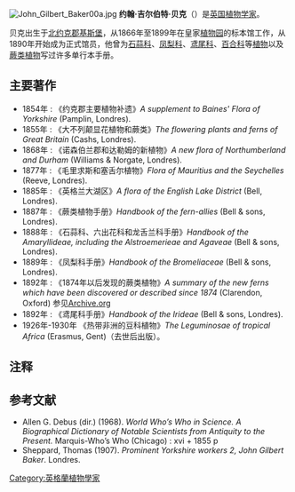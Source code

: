 [[File:John_Gilbert_Baker00a.jpg|thumb]]
'''约翰·吉尔伯特·贝克'''（{{lang-en|'''John Gilbert Baker'''}}）{{BD|1834年|1月13日|1920年|8月16日|}}是[[英国|英国]][[植物学家|植物学家]]。

贝克出生于[[北约克郡|北约克郡]][[基斯堡|基斯堡]]，从1866年至1899年在皇家[[植物园|植物园]]的标本馆工作，从1890年开始成为正式馆员，他曾为[[石蒜科|石蒜科]]、[[凤梨科|凤梨科]]、[[鸢尾科|鸢尾科]]、[[百合科|百合科]]等[[植物|植物]]以及[[蕨类植物|蕨类植物]]写过许多单行本手册。

{{植物命名人|Baker|约翰·吉尔伯特·贝克}}

== 主要著作 ==

* 1854年 : 《约克郡主要植物补遗》''A supplement to Baines' Flora of Yorkshire'' (Pamplin, Londres).
* 1855年 : 《大不列颠显花植物和蕨类》''The flowering plants and ferns of Great Britain'' (Cashs, Londres).
* 1868年 : 《诺森伯兰郡和达勒姆的新植物》''A new flora of Northumberland and Durham'' (Williams & Norgate, Londres).
* 1877年 : 《毛里求斯和塞舌尔植物》''Flora of Mauritius and the Seychelles'' (Reeve, Londres).
* 1885年 : 《英格兰大湖区》''A flora of the English Lake District'' (Bell, Londres).
* 1887年 : 《蕨类植物手册》''Handbook of the fern-allies'' (Bell & sons, Londres).
* 1888年 : 《石蒜科、六出花科和龙舌兰科手册》''Handbook of the Amaryllideae, including the Alstroemerieae and Agaveae'' (Bell & sons, Londres).
* 1889年 : 《凤梨科手册》''Handbook of the Bromeliaceae'' (Bell & sons, Londres).
* 1892年 : 《1874年以后发现的蕨类植物》''A summary of the new ferns which have been discovered or described since 1874'' (Clarendon, Oxford) 参见[http://www.archive.org/details/summaryofnewfern00bakeiala Archive.org]
* 1892年 : 《鸢尾科手册》''Handbook of the Irideae'' (Bell & sons, Londres).
* 1926年-1930年 《热带非洲的豆科植物》''The Leguminosae of tropical Africa'' (Erasmus, Gent)（去世后出版）。

{{wikisource author|John Gilbert Baker}}

== 注释 ==

<references/>

== 参考文献 ==

* Allen G. Debus (dir.) (1968). ''World Who’s Who in Science. A Biographical Dictionary of Notable Scientists from Antiquity to the Present.'' Marquis-Who’s Who (Chicago) : xvi + 1855 p
* Sheppard, Thomas (1907). ''Prominent Yorkshire workers 2, John Gilbert Baker''. Londres.

{{Authority control}}
{{DEFAULTSORT:Baker, John Gilbert}}

[[Category:英格蘭植物學家|Category:英格蘭植物學家]]